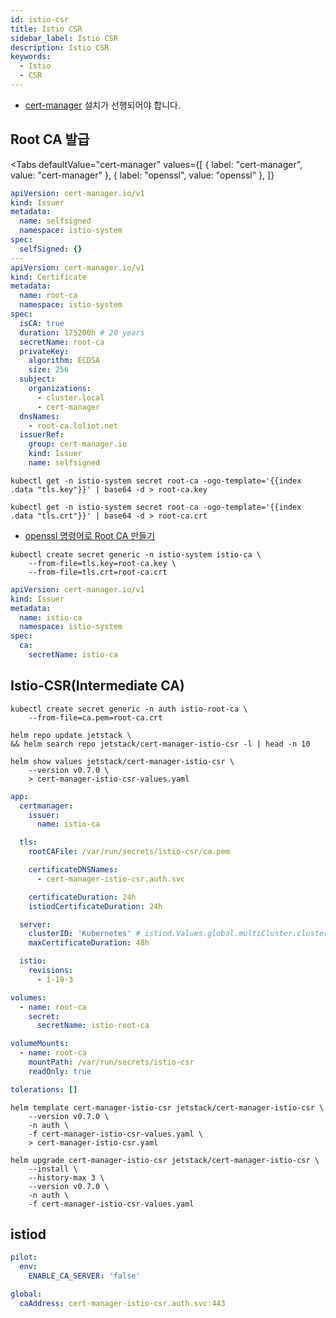 ```yaml
---
id: istio-csr
title: Istio CSR
sidebar_label: Istio CSR
description: Istio CSR
keywords:
  - Istio
  - CSR
---
```



- [cert-manager](/docs/mlops/mlops/auth/cert-manager) 설치가 선행되어야 합니다.

## Root CA 발급

<Tabs
  defaultValue="cert-manager"
  values={[
    { label: "cert-manager", value: "cert-manager" },
    { label: "openssl", value: "openssl" },
  ]}
>

<TabItem value="cert-manager">

```yaml
apiVersion: cert-manager.io/v1
kind: Issuer
metadata:
  name: selfsigned
  namespace: istio-system
spec:
  selfSigned: {}
---
apiVersion: cert-manager.io/v1
kind: Certificate
metadata:
  name: root-ca
  namespace: istio-system
spec:
  isCA: true
  duration: 175200h # 20 years
  secretName: root-ca
  privateKey:
    algorithm: ECDSA
    size: 256
  subject:
    organizations:
      - cluster.local
      - cert-manager
  dnsNames:
    - root-ca.loliot.net
  issuerRef:
    group: cert-manager.io
    kind: Issuer
    name: selfsigned
```

```shell
kubectl get -n istio-system secret root-ca -ogo-template='{{index .data "tls.key"}}' | base64 -d > root-ca.key
```

```shell
kubectl get -n istio-system secret root-ca -ogo-template='{{index .data "tls.crt"}}' | base64 -d > root-ca.crt
```

</TabItem>

<TabItem value="openssl">

- [openssl 명령어로 Root CA 만들기](/docs/mlops/mlops/auth/tls/x509#root-ca)

</TabItem>

</Tabs>

```shell
kubectl create secret generic -n istio-system istio-ca \
    --from-file=tls.key=root-ca.key \
    --from-file=tls.crt=root-ca.crt
```

```yaml
apiVersion: cert-manager.io/v1
kind: Issuer
metadata:
  name: istio-ca
  namespace: istio-system
spec:
  ca:
    secretName: istio-ca
```

## Istio-CSR(Intermediate CA)

```shell
kubectl create secret generic -n auth istio-root-ca \
    --from-file=ca.pem=root-ca.crt
```

```shell
helm repo update jetstack \
&& helm search repo jetstack/cert-manager-istio-csr -l | head -n 10
```

```shell
helm show values jetstack/cert-manager-istio-csr \
    --version v0.7.0 \
    > cert-manager-istio-csr-values.yaml
```

```yaml title="cert-manager-istio-csr-values.yaml"
app:
  certmanager:
    issuer:
      name: istio-ca

  tls:
    rootCAFile: /var/run/secrets/istio-csr/ca.pem

    certificateDNSNames:
      - cert-manager-istio-csr.auth.svc

    certificateDuration: 24h
    istiodCertificateDuration: 24h

  server:
    clusterID: 'Kubernetes' # istiod.Values.global.multiCluster.clusterName
    maxCertificateDuration: 48h

  istio:
    revisions:
      - 1-19-3

volumes:
  - name: root-ca
    secret:
      secretName: istio-root-ca

volumeMounts:
  - name: root-ca
    mountPath: /var/run/secrets/istio-csr
    readOnly: true

tolerations: []
```

```shell
helm template cert-manager-istio-csr jetstack/cert-manager-istio-csr \
    --version v0.7.0 \
    -n auth \
    -f cert-manager-istio-csr-values.yaml \
    > cert-manager-istio-csr.yaml
```

```shell
helm upgrade cert-manager-istio-csr jetstack/cert-manager-istio-csr \
    --install \
    --history-max 3 \
    --version v0.7.0 \
    -n auth \
    -f cert-manager-istio-csr-values.yaml
```

## istiod

```yaml title="istiod-values.yaml"
pilot:
  env:
    ENABLE_CA_SERVER: 'false'

global:
  caAddress: cert-manager-istio-csr.auth.svc:443
```
